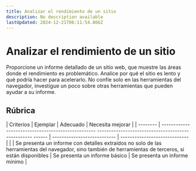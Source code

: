```yaml
---
title: Analizar el rendimiento de un sitio
description: No description available
lastUpdated: 2024-12-21T06:11:54.866Z
---
```


# Analizar el rendimiento de un sitio

Proporcione un informe detallado de un sitio web, que muestre las áreas donde el rendimiento es problemático. Analice por qué el sitio es lento y qué podría hacer para acelerarlo. No confíe solo en las herramientas del navegador, investigue un poco sobre otras herramientas que pueden ayudar a su informe.

## Rúbrica

| Criterios | Ejemplar | Adecuado | Necesita mejorar |
| -------- | -------------------------------------------------- -------------------------------------------------- ------ | --------------------------- | ----------------------------- |
| | Se presenta un informe con detalles extraídos no solo de las herramientas del navegador, sino también de herramientas de terceros, si están disponibles | Se presenta un informe básico | Se presenta un informe mínimo |

